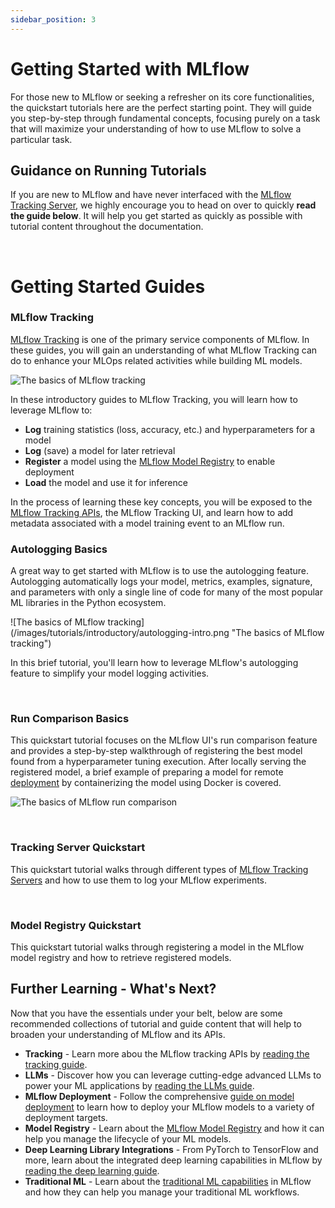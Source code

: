 ```yaml
---
sidebar_position: 3
---
```



# Getting Started with MLflow

For those new to MLflow or seeking a refresher on its core functionalities, the
quickstart tutorials here are the perfect starting point. They will guide you
step-by-step through fundamental concepts, focusing purely on a task that will maximize your understanding of
how to use MLflow to solve a particular task.

## Guidance on Running Tutorials

If you are new to MLflow and have never interfaced with the [MLflow Tracking Server](/tracking/server), we highly encourage you to head on over to quickly **read the guide below**. It
will help you get started as quickly as possible with tutorial content throughout the documentation.

<CardGroup>
  <PageCard
    link="/running-notebooks"
    headerText="Tracking Server Options"
    text="Learn about your options for running an MLflow Tracking Server for executing any of the guides and tutorials in the MLflow documentation"
  />
</CardGroup>
<br />

# Getting Started Guides

### MLflow Tracking

[MLflow Tracking](/tracking) is one of the primary service components of MLflow. In these guides, you will gain an understanding of what MLflow Tracking can do to
enhance your MLOps related activities while building ML models.

![The basics of MLflow tracking](/images/tutorials/introductory/tracking-basics.png "The basics of MLflow tracking")

In these introductory guides to MLflow Tracking, you will learn how to leverage MLflow to:

- **Log** training statistics (loss, accuracy, etc.) and hyperparameters for a model
- **Log** (save) a model for later retrieval
- **Register** a model using the [MLflow Model Registry](/model-registry) to enable deployment
- **Load** the model and use it for inference

In the process of learning these key concepts, you will be exposed to the [MLflow Tracking APIs](/tracking/tracking-api), the MLflow Tracking UI, and learn how to add metadata associated with
a model training event to an MLflow run.

<CardGroup>
  <PageCard
    link="intro-quickstart"
    headerText="MLFlow Tracking Quickstart Guide"
    text="Learn the basics of MLflow Tracking in a fast-paced guide with a focus on seeing your first model in the MLflow UI"
  />
  <PageCard
    link="logging-first-model"
    headerText="In-depth Tutorial for MLflow Tracking"
    text="Learn the nuances of interfacing with the MLflow Tracking Server in an in-depth tutorial"
  />
</CardGroup>

### Autologging Basics

A great way to get started with MLflow is to use the autologging feature. Autologging automatically logs your model, metrics, examples, signature, and parameters
with only a single line of code for many of the most popular ML libraries in the Python ecosystem.

<div class="center-div" style={{ width: "80%" }}>
  ![The basics of MLflow tracking](/images/tutorials/introductory/autologging-intro.png "The basics
  of MLflow tracking")
</div>

In this brief tutorial, you'll learn how to leverage MLflow's autologging feature to simplify your model logging activities.

<CardGroup>
  <PageCard
    link="/tracking/autolog"
    headerText="MLflow Autologging Quickstart"
    text="Get started with logging to MLflow with the high-level autologging API in a fast-paced guide"
  />
</CardGroup>
<br />

### Run Comparison Basics

This quickstart tutorial focuses on the MLflow UI's run comparison feature and provides a step-by-step walkthrough of registering the best model found from a
hyperparameter tuning execution. After locally serving the registered model, a brief example of preparing a model for remote [deployment](../deployment/)
by containerizing the model using Docker is covered.

![The basics of MLflow run comparison](/images/tutorials/introductory/intro-run-comparison.png "The basics of MLflow run comparison")

<CardGroup>
  <PageCard
    link="quickstart-2"
    headerText="MLflow Run Comparison Quickstart"
    text="Get started with using the MLflow UI to compare runs and register a model for deployment"
  />
</CardGroup>
<br />

### Tracking Server Quickstart

This quickstart tutorial walks through different types of [MLflow Tracking Servers](/tracking/server) and how to use them to log
your MLflow experiments.

<CardGroup>
  <PageCard
    link="tracking-server-overview"
    headerText="5 Minute Tracking Server Overview"
    text="Learn how to log MLflow experiments with different tracking servers"
  />
</CardGroup>
<br />

### Model Registry Quickstart

This quickstart tutorial walks through registering a model in the MLflow model registry and how to
retrieve registered models.

<CardGroup>
  <PageCard
    link="./registering-first-model/"
    headerText="5 Minute Model Registry Overview"
    text="Learn how to log MLflow models to the model registry"
  />
</CardGroup>

## Further Learning - What's Next?

Now that you have the essentials under your belt, below are some recommended collections of tutorial and guide content that will help to broaden your
understanding of MLflow and its APIs.

- **Tracking** - Learn more abou the MLflow tracking APIs by [reading the tracking guide](/tracking).
- **LLMs** - Discover how you can leverage cutting-edge advanced LLMs to power your ML applications by [reading the LLMs guide](/llms).
- **MLflow Deployment** - Follow the comprehensive [guide on model deployment](/deployment) to learn how to deploy your MLflow models to a variety of deployment targets.
- **Model Registry** - Learn about the [MLflow Model Registry](/model-registry) and how it can help you manage the lifecycle of your ML models.
- **Deep Learning Library Integrations** - From PyTorch to TensorFlow and more, learn about the integrated deep learning capabilities in MLflow by [reading the deep learning guide](/deep-learning).
- **Traditional ML** - Learn about the [traditional ML capabilities](/traditional-ml) in MLflow and how they can help you manage your traditional ML workflows.
